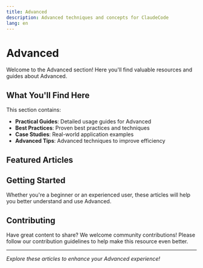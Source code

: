 ```yaml
---
title: Advanced
description: Advanced techniques and concepts for ClaudeCode
lang: en
---
```


# Advanced

Welcome to the Advanced section! Here you'll find valuable resources and guides about Advanced.

## What You'll Find Here

This section contains:

- **Practical Guides**: Detailed usage guides for Advanced
- **Best Practices**: Proven best practices and techniques
- **Case Studies**: Real-world application examples
- **Advanced Tips**: Advanced techniques to improve efficiency

## Featured Articles

<Cards>
  <Card 
    title="33 Claude Code Setup Tips You NEED to Know" 
    description="Master Claude Code with 33 essential tips covering shortcuts, prompting techniques, MCP servers, project rules, and automation hooks. Transform from beginner to expert level productivity."
    href="/docs/en/advanced/claude-code-setup-tips" 
  />
  <Card 
    title="Reverse Engineering Claude Code: How to Monitor AI's Every 'Inner Monologue'?" 
    description="A comprehensive guide to reverse engineering Claude Code, revealing its multi-model collaboration strategy, sophisticated system prompt design, and intelligent tool calling mechanisms."
    href="/docs/en/advanced/claude-code-reverse-analysis" 
  />
  <Card 
    title="Compounding Engineering: Building Self-Improving Development Systems" 
    description="Learn how to build development systems that get faster, safer, and better with each iteration. Transform your engineering workflow from short-term gains to permanent improvements."
    href="/docs/en/advanced/compounding-engineering" 
  />
  <Card 
    title="What Makes Claude Code So Damn Good: A Deep Analysis" 
    description="An in-depth analysis of what makes Claude Code the most delightful AI coding agent, based on intercepted logs and months of usage. Learn the architectural decisions, prompt engineering techniques, and tool design principles that you can apply to your own LLM agents."
    href="/docs/en/advanced/decoding-claude-code-analysis" 
  />
</Cards>

## Getting Started

Whether you're a beginner or an experienced user, these articles will help you better understand and use Advanced.

## Contributing

Have great content to share? We welcome community contributions! Please follow our contribution guidelines to help make this resource even better.

---

*Explore these articles to enhance your Advanced experience!*